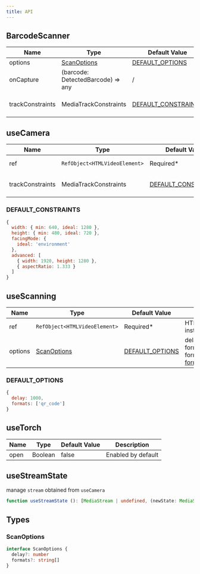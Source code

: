 ```yaml
---
title: API
---
```


## BarcodeScanner
| Name      	| Type                              	| Default Value                         	| Description                                               	|
|-----------	|-----------------------------------	|---------------------------------------	|-----------------------------------------------------------	|
| options   	| [ScanOptions](#scanoptions)         | [DEFAULT_OPTIONS](#default_options) 	  | / 	                                                        |
| onCapture 	| (barcode: DetectedBarcode) => any 	| /                                     	| Triggered when the specified QR code is scanned           	|
| trackConstraints   	| MediaTrackConstraints       	| [DEFAULT_CONSTRAINTS](#default_constraints) 	| Based on the [MediaTrackConstraints](https://developer.mozilla.org/en-US/docs/Web/API/MediaTrackConstraints) standard 	|

## useCamera
| Name               	| Type                        	| Default Value       	                        | Description                                                                                                             |
|--------------------	|-----------------------------	|---------------------------------------------	|------------------------------------------------------------------------------------------------------------------------	|
| ref               	| `RefObject<HTMLVideoElement>` | Required*            	                        | HTMLVideoElement instance                                                                                             	|
| trackConstraints   	| MediaTrackConstraints       	| [DEFAULT_CONSTRAINTS](#default_constraints) 	| Based on the [MediaTrackConstraints](https://developer.mozilla.org/en-US/docs/Web/API/MediaTrackConstraints) standard 	|

### DEFAULT_CONSTRAINTS
```js
{
  width: { min: 640, ideal: 1280 },
  height: { min: 480, ideal: 720 },
  facingMode: {
    ideal: 'environment'
  },
  advanced: [
    { width: 1920, height: 1280 },
    { aspectRatio: 1.333 }
  ]
}
```

## useScanning

| Name               	| Type                        	| Default Value   	                    | Description                                         	|
|--------------------	|-----------------------------	|-------------------------------------	|-----------------------------------------------------	|
| ref               	| `RefObject<HTMLVideoElement>` | Required*        	                    | HTMLVideoElement instance                           	|
| options            	| [ScanOptions](#scanoptions)   | [DEFAULT_OPTIONS](#default_options) 	| delay: scan interval  <br/> formats: barcode format, [support formats](./guide#barcode-format) 	|

### DEFAULT_OPTIONS
```js
{
  delay: 1000,
  formats: ['qr_code']
}
```

## useTorch

| Name 	| Type    	| Default Value 	| Description        	|
|------	|---------	|---------------	|--------------------	|
| open 	| Boolean 	| false         	| Enabled by default 	|

## useStreamState
manage `stream` obtained from `useCamera`

```ts
function useStreamState (): [MediaStream | undefined, (newState: MediaStream) => void]
```

## Types

### ScanOptions
```ts
interface ScanOptions {
  delay?: number
  formats?: string[]
}
```
